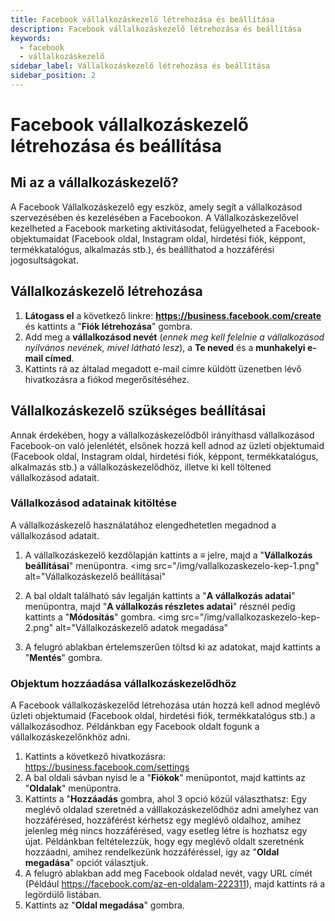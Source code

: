 ```yaml
---
title: Facebook vállalkozáskezelő létrehozása és beállítása
description: Facebook vállalkozáskezelő létrehozása és beállítása
keywords:
  - facebook
  - vállalkozáskezelő
sidebar_label: Vállalkozáskezelő létrehozása és beállítása
sidebar_position: 2
---
```



# <FontAwesomeIcon icon="fa-brands fa-square-facebook text-primary" /> Facebook vállalkozáskezelő létrehozása és beállítása

## Mi az a vállalkozáskezelő?

A Facebook Vállalkozáskezelő egy eszköz, amely segít a vállalkozásod szervezésében és kezelésében a Facebookon.
A Vállalkozáskezelővel kezelheted a Facebook marketing aktivitásodat, felügyelheted a Facebook-objektumaidat (Facebook oldal, Instagram oldal, hirdetési fiók, képpont, termékkatalógus, alkalmazás stb.), és beállíthatod a hozzáférési jogosultságokat.

## Vállalkozáskezelő létrehozása

1. **Látogass el** a következő linkre: **https://business.facebook.com/create** és kattints a "**Fiók létrehozása**" gombra.
2. Add meg a **vállalkozásod nevét** (_ennek meg kell felelnie a vállalkozásod nyilvános nevének, mivel látható lesz_), a **Te neved** és a **munhakelyi e-mail címed**.
3. Kattints rá az általad megadott e-mail címre küldött üzenetben lévő hivatkozásra a fiókod megerősítéséhez.

## Vállalkozáskezelő szükséges beállításai

Annak érdekében, hogy a vállalkozáskezelődből irányíthasd vállalkozásod Facebook-on való jelenlétét, elsőnek hozzá kell adnod az üzleti objektumaid (Facebook oldal, Instagram oldal, hirdetési fiók, képpont, termékkatalógus, alkalmazás stb.) a vállalkozáskezelődhöz, illetve ki kell töltened vállalkozásod adatait.

### Vállalkozásod adatainak kitöltése

A vállalkozáskezelő használatához elengedhetetlen megadnod a vállalkozásod adatait.

1. A vállalkozáskezelő kezdőlapján kattints a **≡** jelre, majd a "**Vállalkozás beállításai**" menüpontra.
   <BrowserWindow url="https://business.facebook.com">
     <img
       src="/img/vallalkozaskezelo-kep-1.png"
       alt="Vállalkozáskezelő beállításai"
     ></img>
   </BrowserWindow>
2. A bal oldalt található sáv legalján kattints a "**A vállalkozás adatai**" menüpontra, majd "**A vállalkozás részletes adatai**" résznél pedig kattints a "**Módosítás**" gombra.
   <BrowserWindow url="https://business.facebook.com">
     <img
       src="/img/vallalkozaskezelo-kep-2.png"
       alt="Vállalkozáskezelő adatok megadása"
     ></img>
   </BrowserWindow>
3. A felugró ablakban értelemszerűen töltsd ki az adatokat, majd kattints a "**Mentés**" gombra.


### Objektum hozzáadása vállalkozáskezelődhöz

A Facebook vállalkozáskezelőd létrehozása után hozzá kell adnod meglévő üzleti objektumaid (Facebook oldal, hirdetési fiók, termékkatalógus stb.) a vállalkozásodhoz.
Példánkban egy Facebook oldalt fogunk a vállalkozáskezelőnkhöz adni. 

1. Kattints a következő hivatkozásra: https://business.facebook.com/settings
2. A bal oldali sávban nyisd le a "**Fiókok**" menüpontot, majd kattints az "**Oldalak**" menüpontra. 
3. Kattints a "**Hozzáadás** gombra, ahol 3 opció közül választhatsz: Egy meglévő oldalad szeretnéd a válllakozáskezelődhöz adni amelyhez van hozzáférésed, hozzáférést kérhetsz egy meglévő oldalhoz, amihez jelenleg még nincs hozzáférésed, vagy esetleg létre is hozhatsz egy újat. Példánkban feltételezzük, hogy egy meglévő oldalt szeretnénk hozzáadni, amihez rendelkezünk hozzáféréssel, így az "**Oldal megadása**" opciót választjuk.
4. A felugró ablakban add meg Facebook oldalad nevét, vagy URL címét (Például https://facebook.com/az-en-oldalam-222311), majd kattints rá a legördülő listában. 
5. Kattints az "**Oldal megadása**" gombra. 
